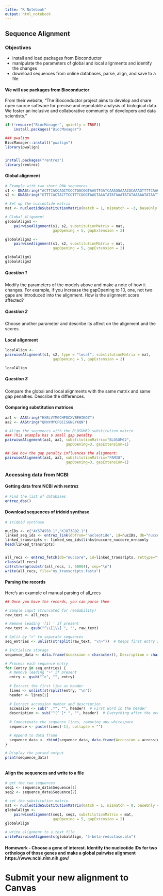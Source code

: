 ---
title: "R Notebook"
output: html_notebook
---

## Sequence Alignment

### Objectives

- install and load packages from Bioconductor
- manipulate the parameters of global and local alignments and identify the changes
- download sequences from online databases, parse, align, and save to a file


#### We will use packages from Bioconductor
From their website, "The Bioconductor project aims to develop and share open source software for precise and repeatable analysis of biological data. We foster an inclusive and collaborative community of developers and data scientists." 

```{r}
if (!require("BiocManager", quietly = TRUE))
    install.packages("BiocManager")

### pwalign 
BiocManager::install("pwalign")
library(pwalign)


install.packages("rentrez")
library(rentrez)
```


#### Global alignment

```{r}
# Example with two short DNA sequences
s1 <- DNAString("ACTTCACCAGCTCCCTGGCGGTAAGTTGATCAAAGGAAACGCAAAGTTTTCAAG")
s2 <- DNAString("GTTTCACTACTTCCTTTCGGGTAAGTAAATATATAAATATATAAAAATATAATTTTCATC")

# Set up the nucleotide matrix
mat <- nucleotideSubstitutionMatrix(match = 1, mismatch = -3, baseOnly = TRUE, symmetric = TRUE)

# Global Alignment
globalAlign1 <-
    pairwiseAlignment(s1, s2, substitutionMatrix = mat,
                      gapOpening = 5, gapExtension = 2)

globalAlign2 <-
    pairwiseAlignment(s1, s2, substitutionMatrix = mat,
                      gapOpening = 5, gapExtension = 2)

globalAlign1
globalAlign2
```

##### Question 1

Modify the parameters of the models above and make a note of how it changes. For example, if you increase the gapOpening to 10, one, not two gaps are introduced into the alignment. How is the alignment score affected?

##### Question 2

Choose another parameter and describe its affect on the alignment and the scores. 

#### Local alignment

```{r}
localAlign <-
pairwiseAlignment(s1, s2, type = "local", substitutionMatrix = mat,
                      gapOpening = 5, gapExtension = 2)

localAlign
```

##### Question 3

Compare the global and local alignments with the same matrix and same gap penalties. Describe the differences.


#### Comparing substitution matrices 

```{r}
aa1 <- AAString("HXBLVYMGCHFDCXVBEHIKQZ")
aa2 <- AAString("QRNYMYCFQCISGNEYKQN")

# Align the sequences with the BLOSUM62 substitution matrix
### This example has a small gap penalty
pairwiseAlignment(aa1, aa2, substitutionMatrix="BLOSUM62",
                            gapOpening=3, gapExtension=1)

## See how the gap penalty influences the alignment:
pairwiseAlignment(aa1, aa2, substitutionMatrix="PAM30",
                            gapOpening=3, gapExtension=1)


```

### Accessing data from NCBI 

#### Getting data from NCBI with rentrez

```{r}
# Find the list of databases
entrez_dbs()
```

#### Download sequences  of iridoid synthase

```{r}
# iridoid synthase

nucIDs <- c("AY574950.1","KJ873882.1")
linked_seq_ids <- entrez_link(dbfrom="nucleotide", id=nucIDs, db="nuccore")
linked_transripts <- linked_seq_ids$links$nuccore_nuccore_mrnaonly
head(linked_transripts)


all_recs <- entrez_fetch(db="nuccore", id=linked_transripts, rettype="fasta")
class(all_recs)
cat(strwrap(substr(all_recs, 1, 5000)), sep="\n")
write(all_recs, file="my_transcripts.fasta")
```
#### Parsing the records
Here's an example of manual parsing of all_recs
```{r}
## Once you have the records, you can parse them 

# Sample input (truncated for readability)
raw_text <- all_recs

# Remove leading '[1] ' if present
raw_text <- gsub("^\\[1\\] ", "", raw_text)

# Split by ">" to separate sequences
seq_entries <- unlist(strsplit(raw_text, "\n>"))  # Keeps first entry's >

# Initialize storage
sequence_data <- data.frame(Accession = character(), Description = character(), Sequence = character(), stringsAsFactors = FALSE)

# Process each sequence entry
for (entry in seq_entries) {
  # Remove leading ">" if present
  entry <- gsub("^>", "", entry)
  
  # Extract the first line as header
  lines <- unlist(strsplit(entry, "\n"))
  header <- lines[1]
  
  # Extract accession number and description
  accession <- sub(" .*", "", header)  # First word in the header
  description <- sub("^[^ ]* ", "", header)  # Everything after the accession number
  
  # Concatenate the sequence lines, removing any whitespace
  sequence <- paste(lines[-1], collapse = "")

  # Append to data frame
  sequence_data <- rbind(sequence_data, data.frame(Accession = accession, Description = description, Sequence = sequence, stringsAsFactors = FALSE))
}

# Display the parsed output
print(sequence_data)



```

#### Align the sequences and write to a file

```{r}
# get the two sequences
seq1 <- sequence_data$Sequence[1]
seq2 <- sequence_data$Sequence[2]

# set the substitution matrix
mat <- nucleotideSubstitutionMatrix(match = 1, mismatch = 0, baseOnly = TRUE)
globalAlign <-
    pairwiseAlignment(seq1, seq2, substitutionMatrix = mat,
                      gapOpening = 5, gapExtension = 2)
globalAlign

# write alignment to a text file
writePairwiseAlignments(globalAlign, "5-beta-reductase.aln")

```

#### Homework - Choose a gene of interest. Identify the nucleotide IDs for two orthologs of those genes and make a global pairwise alignment https://www.ncbi.nlm.nih.gov/ 

# Submit your new alignment to Canvas



